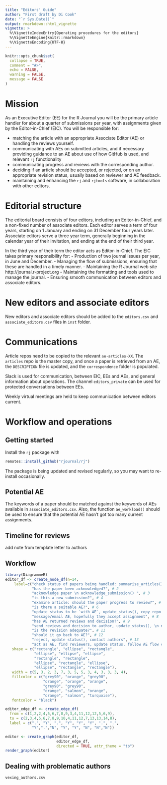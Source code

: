 ```yaml
---
title: "Editors' Guide"
author: "First draft by Di Cook"
date: "`r Sys.Date()`"
output: rmarkdown::html_vignette
vignette: >
  %\VignetteIndexEntry{Operating procedures for the editors}
  %\VignetteEngine{knitr::rmarkdown}
  %\VignetteEncoding{UTF-8}
---
```


```r
knitr::opts_chunk$set(
  collapse = TRUE,
  comment = "#>",
  echo = FALSE, 
  warning = FALSE,
  message = FALSE
)
```

# Mission

As an Executive Editor (EE) for the R Journal you will be the primary article handler for about a quarter of submissions per year, with  assignments given by the Editor-in-Chief (EIC). You will be responsible for:

- matching the article with an appropriate Associate Editor (AE) or handling the reviews yourself.
- communicating with AEs on submitted articles, and if necessary providing guidance to an AE about use of how GitHub is used, and relevant `rj` functionality
- communicating progress and reviews with the corresponding author.
- deciding if an article should be accepted, or rejected, or on an appropriate revision status, usually based on reviewer and AE feedback. 
- maintaining and enhancing the `rj` and `rjtools` software, in collaboration with other editors.

# Editorial structure

The editorial board consists of four editors, including an Editor-in-Chief, and a non-fixed number of associate editors. Each editor serves a term of four years, starting on 1 January and ending on 31 December four years later. Associate editors serve a three year term, generally beginning in the calendar year of their invitation, and ending at the end of their third year.

In the third year of their term the editor acts as Editor-in-Chief. The EIC takes primary responsibility for:
- Production of two journal issues per year, in June and December.
- Managing the flow of submissions, ensuring that these are handled in a timely manner.
- Maintaining the R Journal web site http://journal.r-project.org
- Maintaining the formatting and tools used to manage the journal.
- Ensuring smooth communication between editors and associate editors.

# New editors and associate editors

New editors and associate editors should be added to the `editors.csv` and `associate_editors.csv` files in `inst` folder.

# Communications

Article repos need to be copied to the relevant `ae-articles-XX`. The `articles` repo is the master copy, and once a paper is retrieved from an AE, the `DESCRIPTION` file is updated, and the `correspondence` folder is populated. 

Slack is used for communication, between EIC, EEs and AEs, and general information about operations. The channel `editors_private` can be used for protected conversations between EEs. 

Weekly virtual meetings are held to keep communication between editors current.

# Workflow and operations

## Getting started

Install the `rj` package with 

```r
remotes::install_github("rjournal/rj")
```

The package is being updated and revised regularly, so you may want to re-install occasionally.

## Potential AE

The keywords of a paper should be matched against the keywords of AEs available in `associate_editors.csv`. Also, the function `ae_workload()` should be used to ensure that the potential AE hasn't got too many current assignments.

## Timeline for reviews

add note from template letter to authors

## Workflow

```r
library(DiagrammeR)
editor_df <- create_node_df(n=14,  
    label=c("check status of papers being handled: summarise_articles()", # 1
            "has the paper been acknowledged?", # 2
            "acknowledge paper \n acknowledge_submission() ", # 3
            "is this a new submission?", # 4
            "examine article: should the paper progress to review?", # 5
            "is there a suitable AE?", # 6
            "update status to be `with AE`, update_status(), copy repo to AEs", # 7
            "message/email AE, hopefully they accept assignment", # 8
            "has AE returned reviews and decision?", # 9
            "send reviews and decision to author, update_status(), \n notify/thank AE about decision", # 10
            "is the revision adequate?", # 11
            "should it go back to AE?", # 12
            "reject, update status(), contact authors", # 13
            "act as AE, find reviewers, update status, follow AE flow chart"), # 14
   shape = c("rectangle", "ellipse", "rectangle", 
             "ellipse", "ellipse", "ellipse", 
             "rectangle", "rectangle", 
             "ellipse", "rectangle", "ellipse", 
             "ellipse", "rectangle", "rectangle"),
   width = c(5, 3, 2, 3, 7, 3, 5, 5, 3, 4, 3, 3, 3, 4),
   fillcolor = c("grey90", "orange", "grey90",  
                 "orange", "orange", "orange", 
                 "grey90", "grey90",
                 "orange", "salmon", "orange", 
                 "orange", "salmon", "turquoise"),
   fontcolor = "black")

editor_edge_df <- create_edge_df(
  from = c(1,2,2,4,5,6,7,8,9,3,4,11,12,12,5,6,9), 
  to = c(2,3,4,5,6,7,8,9,10,4,11,12,7,13,13,14,8), 
  label = c(".", "Y", ".", "Y", "Y", "Y", ".", ".",
            "Y",".","N", "Y", "Y", "N", "N","N"))

editor <- create_graph(editor_df, 
                       editor_edge_df, 
                       directed = TRUE, attr_theme = "tb")
render_graph(editor)
```

## Dealing with problematic authors

`vexing_authors.csv`
